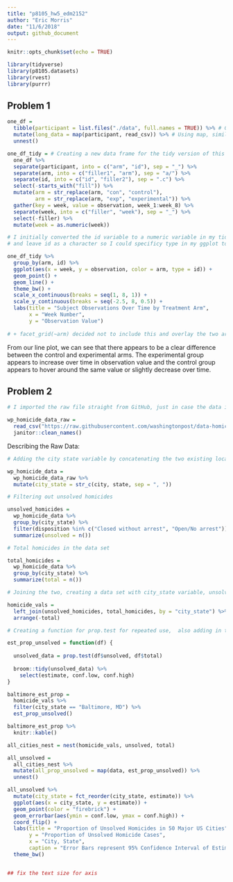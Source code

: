 ```yaml
---
title: "p8105_hw5_edm2152"
author: "Eric Morris"
date: "11/6/2018"
output: github_document
---
```


```r
knitr::opts_chunk$set(echo = TRUE)

library(tidyverse)
library(p8105.datasets)
library(rvest)
library(purrr)
```

## Problem 1 

```r

one_df = 
  tibble(participant = list.files("./data", full.names = TRUE)) %>% # Getting all file names using list.files
  mutate(long_data = map(participant, read_csv)) %>% # Using map, similar to Napoleon Dynamite Example to read in the data for each subject
  unnest()

one_df_tidy = # Creating a new data frame for the tidy version of this dataset and tidying 
  one_df %>% 
  separate(participant, into = c("arm", "id"), sep = "_") %>% 
  separate(arm, into = c("filler1", "arm"), sep = "a/") %>% 
  separate(id, into = c("id", "filler2"), sep = ".c") %>% 
  select(-starts_with("fill")) %>% 
  mutate(arm = str_replace(arm, "con", "control"),
         arm = str_replace(arm, "exp", "experimental")) %>%
  gather(key = week, value = observation, week_1:week_8) %>% 
  separate(week, into = c("filler", "week"), sep = "_") %>% 
  select(-filler) %>% 
  mutate(week = as.numeric(week))
```


```r

# I initially converted the id variable to a numeric variable in my tidying above. However, that wasn't working in my plot, so needed to remove that 
# and leave id as a character so I could specificy type in my ggplot to get a line for each participant 

one_df_tidy %>% 
  group_by(arm, id) %>% 
  ggplot(aes(x = week, y = observation, color = arm, type = id)) + 
  geom_point() +
  geom_line() + 
  theme_bw() +
  scale_x_continuous(breaks = seq(1, 8, 1)) + 
  scale_y_continuous(breaks = seq(-2.5, 8, 0.5)) + 
  labs(title = "Subject Observations Over Time by Treatment Arm", 
       x = "Week Number",
       y = "Observation Value") 
 
# + facet_grid(~arm) decided not to include this and overlay the two arms in one plot 

```

From our line plot, we can see that there appears to be a clear difference between the control and experimental arms. The experimental group appears to increase over time in observation value and the control group appears to hover around the same value or slightly decrease over time. 

## Problem 2 

```r

# I imported the raw file straight from GitHub, just in case the data is updated in the future then those updates will be incoporated in my code

wp_homicide_data_raw = 
  read_csv("https://raw.githubusercontent.com/washingtonpost/data-homicides/master/homicide-data.csv") %>% 
  janitor::clean_names()

```

Describing the Raw Data: 

```r

# Adding the city state variable by concatenating the two existing location variables 

wp_homicide_data = 
  wp_homicide_data_raw %>% 
  mutate(city_state = str_c(city, state, sep = ", ")) 

# Filtering out unsolved homicides 

unsolved_homicides = 
  wp_homicide_data %>% 
  group_by(city_state) %>% 
  filter(disposition %in% c("Closed without arrest", "Open/No arrest")) %>%
  summarize(unsolved = n())

# Total homicides in the data set

total_homicides = 
  wp_homicide_data %>% 
  group_by(city_state) %>% 
  summarize(total = n())

# Joining the two, creating a data set with city_state variable, unsolved homicides and total homicides 

homicide_vals = 
  left_join(unsolved_homicides, total_homicides, by = "city_state") %>% 
  arrange(-total)

```




```r

# Creating a function for prop.test for repeated use,  also adding in the eventual broom::tidy 

est_prop_unsolved = function(df) {
  
  unsolved_data = prop.test(df$unsolved, df$total)
  
  broom::tidy(unsolved_data) %>% 
    select(estimate, conf.low, conf.high)
}

baltimore_est_prop = 
  homicide_vals %>% 
  filter(city_state == "Baltimore, MD") %>% 
  est_prop_unsolved()

baltimore_est_prop %>% 
  knitr::kable()

```

```r
all_cities_nest = nest(homicide_vals, unsolved, total)

all_unsolved = 
  all_cities_nest %>% 
  mutate(all_prop_unsolved = map(data, est_prop_unsolved)) %>% 
  unnest()
```

```r

all_unsolved %>% 
  mutate(city_state = fct_reorder(city_state, estimate)) %>% 
  ggplot(aes(x = city_state, y = estimate)) + 
  geom_point(color = "firebrick") + 
  geom_errorbar(aes(ymin = conf.low, ymax = conf.high)) + 
  coord_flip() +
  labs(title = "Proportion of Unsolved Homicides in 50 Major US Cities", 
       y = "Proportion of Unsolved Homicide Cases", 
       x = "City, State", 
       caption = "Error Bars represent 95% Confidence Interval of Estimated Proportion") + 
  theme_bw()


## fix the text size for axis 
```


